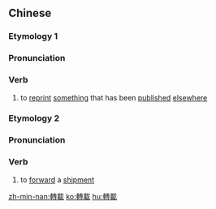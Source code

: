 {{also|転載|转载}}
==Chinese==
{{zh-forms|s=转载}}

===Etymology 1===
===Pronunciation===
{{zh-pron
|m=zhuǎn載
|c=zyun2 zoi3
|mn=qz,xm,tw,zz:choán-chài
|cat=v
}}

===Verb===
{{zh-verb}}

# to [[reprint]] [[something]] that has been [[published]] [[elsewhere]]

===Etymology 2===
===Pronunciation===
{{zh-pron
|m=zhuǎnzài
|c=zyun2 zoi3
|mn=qz,xm,tw,zz:choán-chài
|cat=v
}}

===Verb===
{{zh-verb}}

# to [[forward]] a [[shipment]]

[[zh-min-nan:轉載]]
[[ko:轉載]]
[[hu:轉載]]